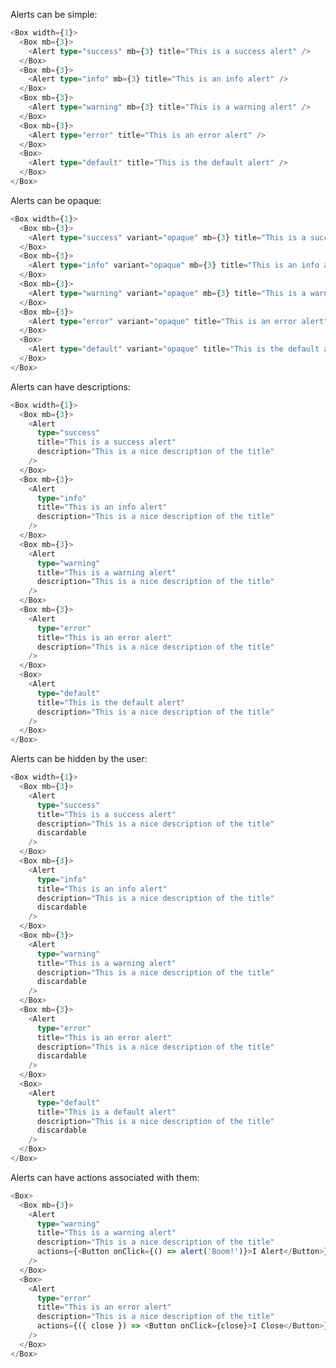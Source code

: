 Alerts can be simple:

```typescript jsx
<Box width={1}>
  <Box mb={3}>
    <Alert type="success" mb={3} title="This is a success alert" />
  </Box>
  <Box mb={3}>
    <Alert type="info" mb={3} title="This is an info alert" />
  </Box>
  <Box mb={3}>
    <Alert type="warning" mb={3} title="This is a warning alert" />
  </Box>
  <Box mb={3}>
    <Alert type="error" title="This is an error alert" />
  </Box>
  <Box>
    <Alert type="default" title="This is the default alert" />
  </Box>
</Box>
```

Alerts can be opaque:

```typescript jsx
<Box width={1}>
  <Box mb={3}>
    <Alert type="success" variant="opaque" mb={3} title="This is a success alert" />
  </Box>
  <Box mb={3}>
    <Alert type="info" variant="opaque" mb={3} title="This is an info alert" />
  </Box>
  <Box mb={3}>
    <Alert type="warning" variant="opaque" mb={3} title="This is a warning alert" />
  </Box>
  <Box mb={3}>
    <Alert type="error" variant="opaque" title="This is an error alert" />
  </Box>
  <Box>
    <Alert type="default" variant="opaque" title="This is the default alert" />
  </Box>
</Box>
```

Alerts can have descriptions:

```typescript jsx
<Box width={1}>
  <Box mb={3}>
    <Alert
      type="success"
      title="This is a success alert"
      description="This is a nice description of the title"
    />
  </Box>
  <Box mb={3}>
    <Alert
      type="info"
      title="This is an info alert"
      description="This is a nice description of the title"
    />
  </Box>
  <Box mb={3}>
    <Alert
      type="warning"
      title="This is a warning alert"
      description="This is a nice description of the title"
    />
  </Box>
  <Box mb={3}>
    <Alert
      type="error"
      title="This is an error alert"
      description="This is a nice description of the title"
    />
  </Box>
  <Box>
    <Alert
      type="default"
      title="This is the default alert"
      description="This is a nice description of the title"
    />
  </Box>
</Box>
```

Alerts can be hidden by the user:

```typescript jsx
<Box width={1}>
  <Box mb={3}>
    <Alert
      type="success"
      title="This is a success alert"
      description="This is a nice description of the title"
      discardable
    />
  </Box>
  <Box mb={3}>
    <Alert
      type="info"
      title="This is an info alert"
      description="This is a nice description of the title"
      discardable
    />
  </Box>
  <Box mb={3}>
    <Alert
      type="warning"
      title="This is a warning alert"
      description="This is a nice description of the title"
      discardable
    />
  </Box>
  <Box mb={3}>
    <Alert
      type="error"
      title="This is an error alert"
      description="This is a nice description of the title"
      discardable
    />
  </Box>
  <Box>
    <Alert
      type="default"
      title="This is a default alert"
      description="This is a nice description of the title"
      discardable
    />
  </Box>
</Box>
```

Alerts can have actions associated with them:

```typescript jsx
<Box>
  <Box mb={3}>
    <Alert
      type="warning"
      title="This is a warning alert"
      description="This is a nice description of the title"
      actions={<Button onClick={() => alert('Boom!')}>I Alert</Button>}
    />
  </Box>
  <Box>
    <Alert
      type="error"
      title="This is an error alert"
      description="This is a nice description of the title"
      actions={({ close }) => <Button onClick={close}>I Close</Button>}
    />
  </Box>
</Box>
```
